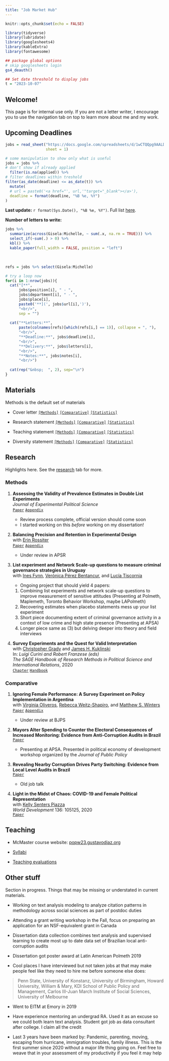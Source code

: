 ```yaml
---
title: "Job Market Hub"
---
```


```r
knitr::opts_chunk$set(echo = FALSE)

library(tidyverse)
library(lubridate)
library(googlesheets4)
library(kableExtra)
library(fontawesome)

## package global options
# skip googlesheets login
gs4_deauth()

## Set date threshold to display jobs
t = "2023-10-07"
```

## Welcome!

This page is for internal use only. If you are not a letter writer, I encourage you to use the navigation tab on top to learn more about me and my work.

## Upcoming Deadlines

```r
jobs = read_sheet("https://docs.google.com/spreadsheets/d/1wCTQQpg9AALD-d4N2gCD-_xrV_P-EhNJUeDQnUsVHPI/edit#gid=505775282",
                  sheet = 1)

# some manipulation to show only what is useful
jobs = jobs %>% 
# don't show if already applied
  filter(is.na(applied)) %>% 
# filter deadlines within treshold
filter(as_date(deadline) <= as_date(t)) %>% 
  mutate(
  # url = paste0('<a href="', url,'"target="_blank"></a>'),
  deadline = format(deadline, "%B %e, %Y")
)
```

**Last update:** `r format(Sys.Date(), "%B %e, %Y")`. Full list [here](https://docs.google.com/spreadsheets/d/1wCTQQpg9AALD-d4N2gCD-_xrV_P-EhNJUeDQnUsVHPI/edit#gid=1630537882).

**Number of letters to write:**

```r
jobs %>% 
  summarize(across(Gisela:Michelle, ~ sum(.x, na.rm = TRUE))) %>% 
  select_if(~sum(.) > 0) %>% 
  kbl() %>% 
  kable_paper(full_width = FALSE, position = "left")
```

&nbsp;

```r
refs = jobs %>% select(Gisela:Michelle)

# try a loop now
for(i in 1:nrow(jobs)){
  cat("[**",
      jobs$position[i], " - ",
      jobs$department[i], " - ",
      jobs$place[i],
      paste0('**](', jobs$url[i],')'),
      "<br/>",
      sep = "")
  
  cat("**Letters:**",
      paste(colnames(refs)[which(refs[i,] == 1)], collapse = ", "),
      "<br/>",
      "**Deadline:**", jobs$deadline[i],
      "<br/>",
      "**Delivery:**", jobs$letters[i],
      "<br/>",
      "**Notes:**", jobs$notes[i],
      "<br/>")
  
  cat(rep("&nbsp;  ", 2), sep="\n")
}
```


## Materials

Methods is the default set of materials

- Cover letter [`[Methods]`](job_market/cover_letter/cover_letter_methods.pdf) [`[Comparative]`](job_market/cover_letter/cover_letter_cp.pdf) [`[Statistics]`](job_market/cover_letter/cover_letter_stats.pdf)

- Research statement [`[Methods]`](job_market/statements/research_statement_methods.pdf) [`[Comparative]`](job_market/statements/research_statement_cp.pdf) [`[Statistics]`](job_market/statements/research_statement_stats.pdf) 

- Teaching statement
[`[Methods]`](job_market/statements/teaching_statement_methods.pdf) [`[Comparative]`](job_market/statements/teaching_statement_cp.pdf) [`[Statistics]`](job_market/statements/teaching_statement_stats.pdf) 

- Diversity statement [`[Methods]`](job_market/statements/diversity_statement_methods.pdf) [`[Comparative]`](job_market/statements/diversity_statement_cp.pdf) [`[Statistics]`](job_market/statements/diversity_statement_stats.pdf) 

## Research

Highlights here. See the [research](/research.html) tab for more.

### Methods

1. **Assessing the Validity of Prevalence Estimates in Double List Experiments**  
*Journal of Experimental Political Science*  
[`Paper`](files/research/dle_test.pdf)   [`Appendix`](files/research/dle_test_appendix.pdf)

    - Review process complete, official version should come soon
    - I started working on this *before* working on my dissertation!
  
2. **Balancing Precision and Retention in Experimental Design**  
with [Erin Rossiter](http://erossiter.com/)  
[`Paper`](https://gustavodiaz.org/files/research/precision_retention.pdf) [`Appendix`](https://gustavodiaz.org/files/research/precision_retention_appendix.pdf)

    - Under review in APSR
    
3. **List experiment and Network Scale-up questions to measure criminal governance strategies in Uruguay**  
with [Ines Fynn](https://imfd.cl/en/investigador/ines-fynn/), [Verónica Pérez Bentancur](https://scholar.google.com/citations?user=wj21dxsAAAAJ&hl=en), and [Lucía Tiscornia](https://www.luciatiscornia.com/)

    - Ongoing project that should yield 4 papers:
    1. Combining list experiments and network scale-up questions to improve measurement of sensitive attitudes (Presenting at Polmeth, Maplemeth, Toronto Behavior Workshop, maybe LAPolmeth)
    2. Recovering estimates when placebo statements mess up your list experiment
    3. Short piece documenting extent of criminal governance activity in a context of low crime and high state presence (Presenting at APSA)
    4. Longer piece same as (3) but delving deeper into theory and field interviews
  
4. **Survey Experiments and the Quest for Valid Interpretation**  
with [Christopher Grady](https://publish.illinois.edu/cdgrady2/) and [James H. Kuklinski](https://pol.illinois.edu/directory/profile/kuklinsk)  
In: *Luigi Curini and Robert Franzese (eds)*  
*The SAGE Handbook of Research Methods in Political Science and International Relations*, 2020  
[`Chapter`](files/research/sage_survey_experiments_chapter.pdf) [`Handbook`](https://us.sagepub.com/en-us/nam/the-sage-handbook-of-research-methods-in-political-science-and-international-relations/book262875)

### Comparative


1. **Ignoring Female Performance: A Survey Experiment on Policy Implementation in Argentina**  
with [Virginia Oliveros](https://virginiaoliveros.com/), [Rebecca Weitz-Shapiro](https://vivo.brown.edu/display/rweitzsh), and [Matthew S. Winters](https://sites.google.com/site/mswinters1/)  
[`Paper`](https://gustavodiaz.org/files/research/gender_performance.pdf) [`Appendix`](https://gustavodiaz.org/files/research/gender_performance_appendix.pdf)

    - Under review at BJPS
    
2. **Mayors Alter Spending to Counter the Electoral Consequences of Increased Monitoring: Evidence from Anti-Corruption Audits in Brazil**  
[`Paper`](files/research/audit_spending.pdf)

    - Presenting at APSA. Presented in political economy of development workshop organized by the *Journal of Public Policy*

3. **Revealing Nearby Corruption Drives Party Switching: Evidence from Local Level Audits in Brazil**   
[`Paper`](files/research/nearby_corruption.pdf)

    - Old job talk

    
4. **Light in the Midst of Chaos: COVID-19 and Female Political Representation**  
with [Kelly Senters Piazza](https://www.usafa.edu/facultyprofile/?smid=23816)  
*World Development* 136: 105125, 2020  
[`Paper`](https://doi.org/10.1016/j.worlddev.2020.105125)



## Teaching

- McMaster course website: [popw23.gustavodiaz.org](https://popw23.gustavodiaz.org/)

- [Syllabi](/teaching.html)

- [Teaching evaluations](/job_market/statements/diaz_teaching_evals.pdf)


## Other stuff

Section in progress. Things that may be missing or understated in current materials.

- Working on text analysis modeling to analyze citation patterns in methodology across social sciences as part of postdoc duties

- Attending a grant writing workshop in the Fall, focus on preparing an application for an NSF-equivalent grant in Canada

- Dissertation data collection combines text analysis and supervised learning to create most up to date data set of Brazilian local anti-corruption audits

- Dissertation got poster award at Latin American Polmeth 2019

- Cool places I have interviewed but not taken jobs at that may make people feel like they need to hire me before someone else does: 

> Penn State, University of Konstanz, University of Birmingham, Howard University, William & Mary, KDI School of Public Policy and Management, Carlos III-Juan March Institute of Social Sciences, University of Melbourne

- Went to EITM at Emory in 2019

- Have experience mentoring an undergrad RA. Used it as an excuse so we could both learn text analysis. Student got job as data consultant after college. I claim all the credit

- Last 3 years have been marked by: Pandemic, parenting, moving, escaping from hurricane, immigration troubles, family illness. This is the first summer since 2020 without a major life thing going on. Feel free to weave that in your assessment of my productivity if you feel it may help
